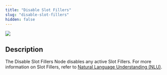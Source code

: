 ```yaml
---
title: "Disable Slot Fillers"
slug: "disable-slot-fillers"
hidden: false
---
```


<Frame>
  <img class="image-center" src="/_assets/ai/develop/node-reference/ai/disable-slot-fillers.png" style={{ width: 'auto' }} />
</Frame>

## Description

The Disable Slot Fillers Node disables any active Slot Fillers. For more information on Slot Fillers, refer to [Natural Language Understanding (NLU)](/ai/platform-features/nlu/overview).